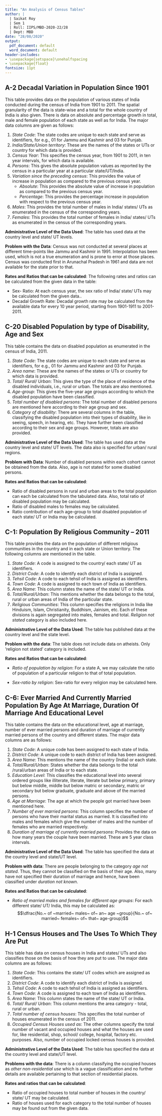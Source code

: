 ```yaml
---
title: "An Analysis of Census Tables"
author: |
  | Saikat Roy
  | Sem 1
  | Roll: IIPS/MBD-2020-22/28
  | Dept: MBD
date: "28/08/2020"
output:
  pdf_document: default
  word_document: default
header-includes:
- \usepackage{setspace}\onehalfspacing
- \usepackage{float}
fontsize: 11pt
---
```


## A-2 Decadal Variation in Population Since 1901

This table provides data on the population of various states of India conducted during the census of India from 1901 to 2011. The spatial granularity of the data is state-wise and a total for the whole country of India is also given. There is data on absolute and percentage growth in total, male and female population of each state as well as for India. The major data columns are given as follows:

1. _State Code_: The state codes are unique to each state and serve as identifiers, for e.g., 01 for Jammu and Kashmir and 03 for Punjab.
2. _India/State/Union territory_: These are the names of the states or UTs or country for which data is provided.
3. _Census Year_: This specifies the census year, from 1901 to 2011, in ten year intervals, for which data is available.
4. _Persons_: This gives the absolute population values as reported by the census in a particular year at a particular state/UT/India.
5. _Variation since the preceding census_: This provides the value of increase in population as compared to the previous census year.
    + _Absolute_: This provides the absolute value of increase in population as compared to the previous census year.
    + _Percentage_: This provides the percentage increase in population with respect to the previous census year.
6. _Males_: This provides the total number of males in India/ states/ UTs as enumerated in the census of the corresponding years.
7. _Females_: This provides the total number of females in India/ states/ UTs as enumerated in the census of the corresponding years.

**Administrative Level of the Data Used**: The table has used data at the country level and state/ UT levels.

**Problem with the Data**: Census was not conducted at several places at different time-points like Jammu and Kashmir in 1991. Interpolation has been used, which is not a true enumeration and is prone to error at those places. Census was conducted first in Arunachal Pradesh in 1961 and data are not available for the state prior to that.

**Rates and Ratios that can be calculated**: The following rates and ratios can be calculated from the given data in the table:

  * Sex- Ratio: At each census year, the sex ratio of India/ state/ UTs may be calculated from the given data..
  * Decadal Growth Rate: Decadal growth rate may be calculated from the available data for every 10 year period, starting from 1901-1911 to 2001-2011.

## C-20  Disabled Population by type of Disability, Age and Sex

This table contains the data on disabled population as enumerated in the census of India, 2011.

1. _State Code_: The state codes are unique to each state and serve as identifiers, for e.g., 01 for Jammu and Kashmir and 03 for Punjab.
2. _Area name_: These are the names of the states or UTs or country for which data is provided.
3. _Total/ Rural/ Urban_: This gives the type of the place of residence of the disabled individuals, i.e., rural or urban. The totals are also mentioned.
4. _Age-group_: This gives the five-year age groups according to which the disabled population have been classified.
5. _Total number of disabled persons_: The total number of disabled persons are mentioned here according to their age group and sex.
6. _Category of disability_: There are several columns in the table, classifying the disabled population into their types of disability, like in seeing, speech, in hearing, etc. They have further been classified according to their sex and age groups. However, totals are also provided.

**Administrative Level of the Data Used**: The table has used data at the country level and state/ UT levels. The data also is specified for urban/ rural regions.

**Problem with Data**: Number of disabled persons within each cohort cannot be obtained from the data. Also, age is not stated for some disabled persons.

**Rates and Ratios that can be calculated**:

  * Ratio of disabled persons in rural and urban areas to the total population can each be calculated from the tabulated data. Also, total ratio of disabled population may be calculated.
  * Ratio of disabled males to females may be calculated.
  * Ratio contribution of each age-group to total disabled population of each state/ UT or India may be calculated.


## C-1: Population By Religious Community – 2011

This table provides the data on the population of different religious communities in the country and in each state or Union territory. The following columns are mentioned in the table.

1. _State Code_: A code is assigned to the country/ each state/ UT as identifiers.
2. _District Code_: A code to identify each district of India is assigned.
3. _Tehsil Code_: A code to each tehsil of India is assigned as identifiers.
4. _Town Code_: A code is assigned to each town of India as identifiers.
5. _Area Name_: This column states the name of the state/ UT or India.
6. _Total/Rural/Urban_: This mentions whether the data belongs to the total, rural or urban areas of India of the
particular state.
7. _Religious Communities_: This column specifies the religions in India like Hinduism, Islam, Christianity, Buddhism, Jainism, etc. Each of these divisions is again segregated into males, females and total. _Religion not stated_ category is also included here.

**Administrative Level of the Data Used**: The table has published data at the country level and the state level.

**Problem with the data**: The table does not include data on atheists. Only 'religion not stated' category is included.

**Rates and Ratios that can be calculated**:

  * _Ratio of population by religion_: For a state A, we may calculate the ratio of population of a particular religion to that of total population.
  
  * _Sex-ratio by religion_: Sex-ratio for every religion may be calculated here.


## C-6: Ever Married And Currently Married Population By Age At Marriage, Duration Of Marriage And Educational Level

This table contains the data on the educational level, age at marriage, number of ever married persons and duration of
marriage of currently married persons of the country and different states. The major data columns are as follows:

1. _State Code_: A unique code has been assigned to each state of India.
2. _District Code_: A unique code to each district of India has been assigned.
3. _Area Name_: This mentions the name of the country (India) or each state.
4. _Total/Rural/Urban_: States whether the data belongs to the total /rural/urban areas of India or
to each state.
5. _Education Level_: This classifies the educational level into several ordered groups like illiterate, literate, literate but below primary,
primary but below middle, middle but below matric or secondary, matric or secondary but below
graduate, graduate and above of the married persons.
6. _Age at Marriage_: The age at which the people got married have been mentioned here.
7. _Number of ever married persons_: This column specifies the number of persons who have their marital
status as married. It is classified into males and females which give the number of males and the number of
females who are married respectively.
8. _Duration of marriage of currently married persons_: Provides the data on how many years the couple have been married. These are 5 year class intervals.

**Administrative Level of the Data Used**: The table has specified the data at the country level and state/UT level.

**Problem with data**: There are people belonging to the category _age not stated_. Thus, they cannot be classified on the basis of their age. Also, many have not specified their duration of marriage and hence, have been classified under _duration not known_.

**Rates and Ratios that can be calculated**: 
  
  * _Ratio of married males and females for different age groups_: For each different state/ UT/ India, this may be calculated as:
  $$\dfrac{No.~ of ~married~ males~ of~ an~ age ~group}{No.~ of~ married~ females~ of~ that~ age-group}$$
  

## H-1 Census Houses and The Uses To Which They Are Put

This table has data on census houses in India and states/ UTs and also classifies those on the basis of how they are put to use. The major data columns are as follows:

1. _State Code_: This contains the state/ UT codes which are assigned as identifiers.
2. _District Code_: A code to identify each district of India is assigned.
3. _Tehsil Code_: A code to each tehsil of India is assigned as identifiers.
4. _Town Code_: A code is assigned to each town of India as identifiers.
5. _Area Name_: This column states the name of the state/ UT or India.
6. _Total/ Rural/ Urban_: This column mentions the area category - total, rural or urban.
7. _Total number of census houses_: This specifies the total number of houses enumerated in the census of 2011.
8. _Occupied Census Houses used as_: The other columns specify the total number of vacant and occupied houses and what the houses are used for, like residential, shop, school/ college, hospital, factory etc. purposes. Also, number of occupied locked census houses is provided.

**Administrative Level of the Data Used**: The table has specified the data at the country level and state/UT level.

**Problems with the data**: There is a column classifying the occupied houses as _other non-residential use_ which is a vague classification and no further details are available pertaining to that section of residential places.

**Rates and ratios that can be calculated**: 

  * Ratio of occupied houses to total number of houses in the country/ state/ UT may be calculated.
  * Ratio of houses used for each category to the total number of houses may be found out from the given data.